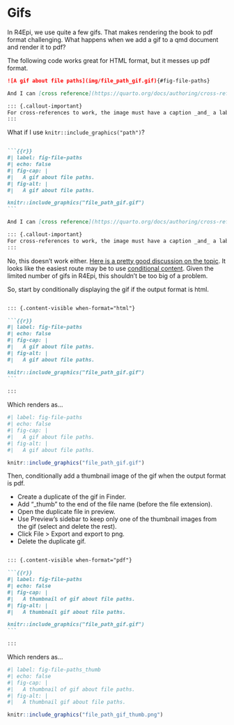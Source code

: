 # Gifs {#sec-gifs}

In R4Epi, we use quite a few gifs. That makes rendering the book to pdf format challenging. What happens when we add a gif to a qmd document and render it to pdf?

The following code works great for HTML format, but it messes up pdf format. 

````markdown
![A gif about file paths](img/file_path_gif.gif){#fig-file-paths}

And I can [cross reference](https://quarto.org/docs/authoring/cross-references.html) the gif by typing `@fig-file-paths`. See @fig-file-paths

::: {.callout-important}
For cross-references to work, the image must have a caption _and_ a label.
:::

````

What if I use `knitr::include_graphics("path")`?

````markdown

```{{r}}
#| label: fig-file-paths
#| echo: false
#| fig-cap: |
#|   A gif about file paths.
#| fig-alt: |
#|   A gif about file paths.

knitr::include_graphics("file_path_gif.gif")
```

And I can [cross reference](https://quarto.org/docs/authoring/cross-references.html) the figure by typing `@fig-file-paths`. See @fig-file-paths

::: {.callout-important}
For cross-references to work, the image must have a caption _and_ a label.
:::

````

No, this doesn't work either. [Here is a pretty good discussion on the topic](https://github.com/quarto-dev/quarto-cli/discussions/3551). It looks like the easiest route may be to use [conditional content](https://quarto.org/docs/authoring/conditional.html). Given the limited number of gifs in R4Epi, this shouldn't be too big of a problem.

So, start by conditionally displaying the gif if the output format is html. 

````markdown

::: {.content-visible when-format="html"}

```{{r}}
#| label: fig-file-paths
#| echo: false
#| fig-cap: |
#|   A gif about file paths.
#| fig-alt: |
#|   A gif about file paths.

knitr::include_graphics("file_path_gif.gif")
```

:::

````

Which renders as...

::: {.content-visible when-format="html"}

```r
#| label: fig-file-paths
#| echo: false
#| fig-cap: |
#|   A gif about file paths.
#| fig-alt: |
#|   A gif about file paths.

knitr::include_graphics("file_path_gif.gif")
```

:::

Then, conditionally add a thumbnail image of the gif when the output format is pdf. 

- Create a duplicate of the gif in Finder. 
- Add "_thumb" to the end of the file name (before the file extension).
- Open the duplicate file in preview.
- Use Preview's sidebar to keep only one of the thumbnail images from the gif (select and delete the rest).
- Click File > Export and export to png. 
- Delete the duplicate gif.

````markdown

::: {.content-visible when-format="pdf"}

```{{r}}
#| label: fig-file-paths
#| echo: false
#| fig-cap: |
#|   A thumbnail of gif about file paths.
#| fig-alt: |
#|   A thumbnail gif about file paths.

knitr::include_graphics("file_path_gif.gif")
```

:::

````

Which renders as...

::: {.content-visible when-format="pdf"}

```r
#| label: fig-file-paths_thumb
#| echo: false
#| fig-cap: |
#|   A thumbnail of gif about file paths.
#| fig-alt: |
#|   A thumbnail gif about file paths.

knitr::include_graphics("file_path_gif_thumb.png")
```

:::
